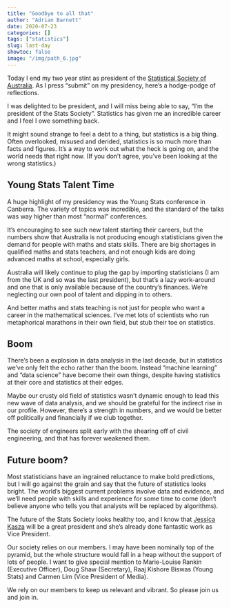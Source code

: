 ```yaml
---
title: "Goodbye to all that"
author: "Adrian Barnett"
date: 2020-07-23
categories: []
tags: ["statistics"]
slug: last-day
showtoc: false
image: "/img/path_6.jpg"
---
```


Today I end my two year stint as president of the [Statistical Society of Australia](https://www.statsoc.org.au). As I press "submit" on my presidency, here's a hodge-podge of reflections. 

I was delighted to be president, and I will miss being able to say, "I'm the president of the Stats Society". Statistics has given me an incredible career and I feel I owe something back. 

It might sound strange to feel a debt to a thing, but statistics is a big thing. Often overlooked, misused and derided, statistics is so much more than facts and figures. 
It's a way to work out what the heck is going on, and the world needs that right now. (If you don't agree, you've been looking at the wrong statistics.) 

## Young Stats Talent Time

A huge highlight of my presidency was the Young Stats conference in Canberra. The variety of topics was incredible, and the standard of the talks was way higher than most "normal" conferences. 

It's encouraging to see such new talent starting their careers, but the numbers show that Australia is not producing enough statisticians given the demand for people with maths and stats skills. 
There are big shortages in qualified maths and stats teachers, and not enough kids are doing advanced maths at school, especially girls. 

Australia will likely continue to plug the gap by importing statisticians (I am from the UK and so was the last president), but that's a lazy work-around and one that is only available because of the country's finances.
We're neglecting our own pool of talent and dipping in to others. 

And better maths and stats teaching is not just for people who want a career in the mathematical sciences. 
I've met lots of scientists who run metaphorical marathons in their own field, but stub their toe on statistics.

## Boom

There's been a explosion in data analysis in the last decade, but in statistics we've only felt the echo rather than the boom.
Instead "machine learning" and "data science" have become their own things, despite having statistics at their core and statistics at their edges.

Maybe our crusty old field of statistics wasn't dynamic enough to lead this new wave of data analysis, and we should be grateful for the indirect rise in our profile.
However, there's a strength in numbers, and we would be better off politically and financially if we club together.

The society of engineers split early with the shearing off of civil engineering, and that has forever weakened them.

## Future boom?

Most statisticians have an ingrained reluctance to make bold predictions, but I will go against the grain and say that the future of statistics looks bright.
The world's biggest current problems involve data and evidence, and we'll need people with skills and experience for some time to come (don't believe anyone who tells you that analysts will be replaced by algorithms).

The future of the Stats Society looks healthy too, and I know that [Jessica Kasza](https://research.monash.edu/en/persons/jessica-kasza) will be a great president and she's already done fantastic work as Vice President.

Our society relies on our members. I may have been nominally top of the pyramid, but the whole structure would fall in a heap without the support of lots of people. I want to give special mention to Marie-Louise Rankin (Executive Officer), Doug Shaw (Secretary), Raaj Kishore Biswas (Young Stats) and Carmen Lim (Vice President of Media).

We rely on our members to keep us relevant and vibrant. 
So please join us and join in.
